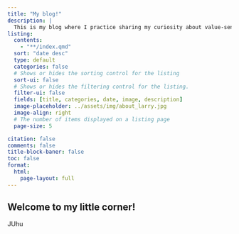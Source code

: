 ```yaml
---
title: "My blog!"
description: |
  This is my blog where I practice sharing my curiosity about value-sensitive design, bread, and snow.
listing:
  contents:
    - "**/index.qmd"
  sort: "date desc"
  type: default
  categories: false
  # Shows or hides the sorting control for the listing
  sort-ui: false
  # Shows or hides the filtering control for the listing.
  filter-ui: false
  fields: [title, categories, date, image, description]
  image-placeholder: ../assets/img/about_larry.jpg
  image-align: right
  # The number of items displayed on a listing page
  page-size: 5

citation: false
comments: false
title-block-baner: false
toc: false
format:
  html: 
    page-layout: full
---
```


## Welcome to my little corner!

JUhu

